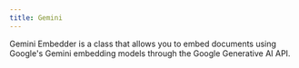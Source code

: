 ```yaml
---
title: Gemini
---
```


Gemini Embedder is a class that allows you to embed documents using Google's Gemini embedding models through the Google Generative AI API.

<Snippet file="embedder-gemini-reference.mdx" /> 